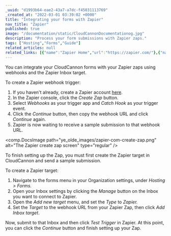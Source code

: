 ```yaml
---
_uuid: "d1993b64-eae2-43a7-a7dc-f45031113769"
_created_at: "2022-03-01 03:39:02 +0000"
title: "Integrating your forms with Zapier"
nav_title: "Zapier"
published: true
image: "/documentation/static/CloudCannonDocumentationog.jpg"
description: "Process your form submissions with Zapier zaps."
tags: ["Hosting","Forms","Guide"]
related_articles: null
related_links: [{"name":"Zapier Home","url":"https://zapier.com/"},{"name":"Zapier Help Center","url":"https://zapier.com/help"}]
---
```


You can integrate your CloudCannon forms with your Zapier zaps using webhooks and the Zapier Inbox target.

To create a Zapier webhook trigger:

1. If you haven't already, create a Zapier account [here](https://zapier.com/sign-up).
2. In the Zapier console, click the *Create Zap* button.
3. Select *Webhooks* as your trigger app and *Catch Hook* as your trigger event.
4. Click the *Continue* button, then copy the webhook URL and click *Continue* again.
5. Zapier is now waiting to receive a sample submission to that webhook URL.

<comp.DocsImage path="ye_olde_images/zapier-com-create-zap.png" alt="The Zapier create zap screen" type="regular" />

To finish setting up the Zap, you must first create the Zapier target in CloudCannon and send a sample submission.

To create a Zapier target:

1. Navigate to the forms menu in your Organization settings, under *Hosting &gt; Forms.*
2. Open your Inbox settings by clicking the *Manage* button on the Inbox you want to connect to Zapier.
3. Open the *Add new target* menu, and set the *Type* to *Zapier.*
4. Set the *Target* to the webhook URL from your Zapier Zap, then click *Add Inbox target*.

Now, submit to that Inbox and then click *Test Trigger* in Zapier. At this point, you can click the *Continue* button and finish setting up your Zap.
